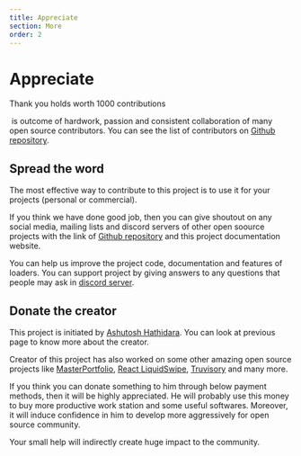 ```yaml
---
title: Appreciate
section: More
order: 2
---
```



# Appreciate

Thank you holds worth 1000 contributions

&zwnj;<AwesomeLoaders/> is outcome of hardwork, passion and consistent collaboration of many open source contributors. You can see the list of contributors on [Github repository](https://github.com/ashutosh1919/react-awesome-loaders).

## Spread the word

The most effective way to contribute to this project is to use it for your projects (personal or commercial).

If you think we have done good job, then you can give shoutout on any social media, mailing lists and discord servers of other open soource projects with the link of [Github repository](https://github.com/ashutosh1919/react-awesome-loaders) and this project documentation website.

You can help us improve the project code, documentation and features of loaders. You can support project by giving answers to any questions that people may ask in [discord server](https://discord.gg/GkcbM5bwZr).

## Donate the creator

This project is initiated by [Ashutosh Hathidara](http://ashutoshhathidara.com/). You can look at previous page to know more about the creator.

Creator of this project has also worked on some other amazing open source projects like [MasterPortfolio](https://github.com/ashutosh1919/masterPortfolio), [React LiquidSwipe](https://github.com/ashutosh1919/react-liquidswipe), [Truvisory](https://github.com/ashutosh1919/truvisory) and many more.

If you think you can donate something to him through below payment methods, then it will be highly appreciated. He will probably use this money to buy more productive work station and some useful softwares. Moreover, it will induce confidence in him to develop more aggressively for open source community.

<StyledParent>
  <DonateButton
    text={"Patreon"}
    iconUrl={Patreon}
    textColor={"#000000"}
    background={"#FAD7CD"}
    backgroundHover={"#F8B6A0"}
    url={"https://www.patreon.com/devsense"}
  />
</StyledParent>

<StyledParent>
  <DonateButton
    text={"Paypal Me"}
    iconUrl={Paypal}
    textColor={"#000000"}
    background={"#B9EBF7"}
    backgroundHover={"#89DAF5"}
    url={"https://www.paypal.me/devsense19"}
  />
</StyledParent>

<StyledParent>
  <DonateButton
    text={"Buy Me Coffee"}
    iconUrl={BMC}
    textColor={"#000000"}
    background={"#FFDD01"}
    backgroundHover={"#F6D500"}
    url={"https://www.buymeacoffee.com/devsense19"}
  />
</StyledParent>

<StyledParent>
  <DonateButton
    text={"8320758513@ybl"}
    iconUrl={Bhim}
    textColor={"#000000"}
    background={"#ACF3D5"}
    backgroundHover={"#6EEAB6"}
    url={"/"}
  />
</StyledParent>

Your small help will indirectly create huge impact to the community.
